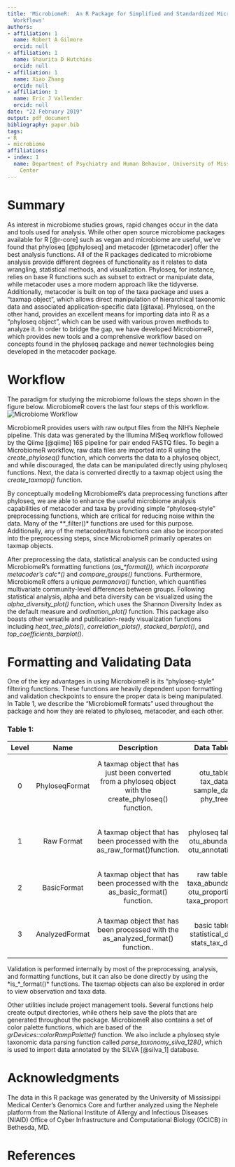 ```yaml
---
title: 'MicrobiomeR:  An R Package for Simplified and Standardized Microbiome Analysis
  Workflows'
authors:
- affiliation: 1
  name: Robert A Gilmore
  orcid: null
- affiliation: 1
  name: Shaurita D Hutchins
  orcid: null
- affiliation: 1
  name: Xiao Zhang
  orcid: null
- affiliation: 1
  name: Eric J Vallender
  orcid: null
date: "22 February 2019"
output: pdf_document
bibliography: paper.bib
tags:
- R
- microbiome
affiliations:
- index: 1
  name: Department of Psychiatry and Human Behavior, University of Mississippi Medical
    Center
---
```


# Summary

As interest in microbiome studies grows, rapid changes occur in the data and tools used for analysis. While other open source microbiome packages available for R [@r-core] such as vegan and microbiome are useful, we’ve found that phyloseq [@phyloseq] and metacoder [@metacoder] offer the best analysis functions. All of the R packages dedicated to microbiome analysis provide different degrees of functionality as it relates to data wrangling, statistical methods, and visualization.  Phyloseq, for instance, relies on base R functions such as subset to extract or manipulate data, while metacoder uses a more modern approach like the tidyverse. Additionally, metacoder is built on top of the taxa package and uses a “taxmap object”, which allows direct manipulation of hierarchical taxonomic data and associated application-specific data [@taxa].  Phyloseq, on the other hand, provides an excellent means for importing data into R as a “phyloseq object”, which can be used with various proven methods to analyze it.  In order to bridge the gap, we have developed MicrobiomeR, which provides new tools and a comprehensive workflow based on concepts found in the phyloseq package and newer technologies being developed in the metacoder package.

# Workflow

The paradigm for studying the microbiome follows the steps shown in the figure below.  MicrobiomeR covers the last four steps of this workflow.
![Microbiome Workflow](figure.png)

MicrobiomeR provides users with raw output files from the NIH’s Nephele pipeline.  This data was generated by the Illumina MiSeq workflow followed by the Qiime [@qiime] 16S pipeline for pair ended FASTQ files.  To begin a MicrobiomeR workflow, raw data files are imported into R using the *create_phyloseq()* function, which converts the data to a phyloseq object, and while discouraged, the data can be manipulated directly using phyloseq functions.  Next, the data is converted directly to a taxmap object using the *create_taxmap()* function.  

By conceptually modeling MicrobiomeR’s data preprocessing functions after phyloseq, we are able to enhance the useful microbiome analysis capabilities of metacoder and taxa by providing simple “phyloseq-style” preprocessing functions, which are critical for reducing noise within the data. Many of the **_filter()* functions are used for this purpose.  Additionally, any of the metacoder/taxa functions can also be incorporated into the preprocessing steps, since MicrobiomeR primarily operates on taxmap objects.

After preprocessing the data, statistical analysis can be conducted using MicrobiomeR’s formatting functions (*as_\*_format()*), which incorporate metacoder’s *calc_\*()* and *compare_groups()* functions. Furthermore, MicrobiomeR offers a unique _permanova()_ function, which quantifies multivariate community-level differences between groups.  Following statistical analysis, alpha and beta diversity can be visualized using the *alpha_diversity_plot()* function, which uses the Shannon Diversity Index as the default measure and *ordination_plot()* function.  This package also boasts other versatile and publication-ready visualization functions including *heat_tree_plots()*, *correlation_plots()*, *stacked_barplot()*, and *top_coefficients_barplot()*.

# Formatting and Validating Data

One of the key advantages in using MicrobiomeR is its “phyloseq-style” filtering functions.  These functions are heavily dependent upon formatting and validation checkpoints to ensure the proper data is being manipulated.  In Table 1, we describe the “MicrobiomeR formats” used throughout the package and how they are related to phyloseq, metacoder, and each other.

### Table 1:
| Level | Name | Description | Data Tables | Other Notes |
|:-----:|:--------------:|:--------------------------------------------------------------------------------------------------------:|:----------------------------------------------------------:|:---------------------------------------------------------------------------------------------------------------------------------------------------------------------------:|
| 0 | PhyloseqFormat | A taxmap object that has just been converted from a phyloseq object with the create_phyloseq() function. | otu_table tax_data sample_data phy_tree | The observation tables represent the phyloseq::otu_table(), phyloseq::tax_table(), phyloseq::sample_data(), and phyloseq::phy_tree(), data in the original phyloseq object. |
| 1 | Raw Format | A taxmap object that has been processed with the as_raw_format()function. | phyloseq tables otu_abundance otu_annotations | The new observation tables are just name conversions of the otu_table and tax_data table from the "phyloseq_format”. |
| 2 | BasicFormat | A taxmap object that has been processed with the as_basic_format() function. | raw tables taxa_abundance otu_proportions taxa_proportions | This format is defined by observation data that has been processed with the metacoder::calc_*_() functions. |
| 3 | AnalyzedFormat | A taxmap object that has been processed with the as_analyzed_format() function.. | basic tables statistical_data stats_tax_data | This format is defined by observation data that has been processed with the metacoder::compare_groups() function. |

Validation is performed internally by most of the preprocessing, analysis, and formatting functions, but it can also be done directly by using the *is_\*_format()* functions.  The taxmap objects can also be explored in order to view observation and taxa data.

Other utilities include project management tools.  Several functions help create output directories, while others help save the plots that are generated throughout the package.  MicrobiomeR also contains a set of color palette functions, which are based of the *grDevices::colorRampPalette()* function.  We also include a phyloseq style taxonomic data parsing function called *parse_taxonomy_silva_128()*, which is used to import data annotated by the SILVA [@silva_1] database.

# Acknowledgments

The data in this R package was generated by the University of Mississippi Medical Center’s Genomics Core and further analyzed using the Nephele platform from the National Institute of Allergy and Infectious Diseases (NIAID) Office of Cyber Infrastructure and  Computational Biology (OCICB) in Bethesda, MD.

# References
